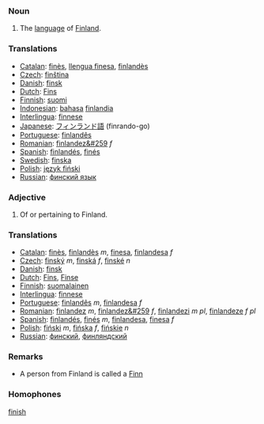 ===Noun===
# The [[language]] of [[Finland]].

===Translations===
*[[Catalan]]: [[finès]], [[llengua finesa]], [[finlandès]]
*[[Czech]]: [[finština]]
*[[Danish]]: [[finsk]]
*[[Dutch]]: [[Fins]]
*[[Finnish]]: [[suomi]]
*[[Indonesian]]: [[bahasa]] [[finlandia]]
*[[Interlingua]]: [[finnese]]
*[[Japanese]]: [[フィンランド]][[語]] (finrando-go)
*[[Portuguese]]: [[finlandês]]
*[[Romanian]]: [[finlandez&#259]] ''f''
*[[Spanish]]: [[finlandés]], [[finés]]
*[[Swedish]]: [[finska]]
*[[Polish]]: [[język fiński]]
*[[Russian]]: [[финский язык]]

===Adjective===
# Of or pertaining to Finland.

===Translations===
*[[Catalan]]: [[finès]], [[finlandès]] ''m'', [[finesa]], [[finlandesa]] ''f''
*[[Czech]]: [[finský]] ''m'', [[finská]] ''f'', [[finské]] ''n''
*[[Danish]]: [[finsk]]
*[[Dutch]]: [[Fins]], [[Finse]]
*[[Finnish]]: [[suomalainen]]
*[[Interlingua]]: [[finnese]]
*[[Portuguese]]: [[finlandês]] ''m'', [[finlandesa]] ''f''
*[[Romanian]]: [[finlandez]] ''m'', [[finlandez&#259]] ''f'', [[finlandezi]] ''m pl'', [[finlandeze]] ''f pl''
*[[Spanish]]: [[finlandés]], [[finés]] ''m'', [[finlandesa]], [[finesa]] ''f''
*[[Polish]]: [[fiński]] ''m'', [[fińska]] ''f'', [[fińskie]] ''n''
*[[Russian]]: [[финский]], [[финляндский]]

=== Remarks ===
* A person from Finland is called a [[Finn]]

===Homophones===

[[finish]]